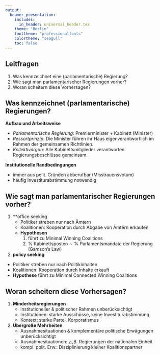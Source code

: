 ```yaml
---
output:
  beamer_presentation:
    includes:
      in_header: universal_header.tex
    theme: "Berlin"
    fonttheme: "professionalfonts"
    colortheme: "seagull"
    toc: false
---
```


\subtitle{Zusammenfassung vom 13. Mai 2019}
\maketitle

## Leitfragen

1. Was kennzeichnet eine (parlamentarische) Regierung?
2. Wie sagt man parlamentarischer Regierungen vorher?
3. Woran scheitern diese Vorhersagen?

## Was kennzeichnet (parlamentarische) Regierungen?

**Aufbau und Arbeitsweise**

- *Parlamentarische Regierung*: Premierminister + Kabinett (Minister)
- *Ressortprinzip*: Die Minister führen ihr Haus eigenverantwortlich im Rahmen
    der gemeinsamen Richtlinien.
- *Kollektivorgan*: Alle Kabinettsmitglieder verantworten Regierungsbeschlüsse
    gemeinsam.

**Institutionelle Randbedingungen**

- immer aus polit. Gründen abberufbar (Misstrauensvotum)
- häufig Investiturabstimmung notwendig

## Wie sagt man parlamentarischer Regierungen vorher?

1. **office seeking
    - Politiker streben nur nach Ämtern
    - Koalitionen: Kooperation durch Abgabe von Ämtern erkaufen
    - **Hypothesen**
        1. führt zu Minimal Winning Coalitions
        2. $\%$ Kabinettsposten $\sim$ $\%$ Parlamentsmandate der Regierung (Gamson's Law)
2. **policy seeking**
  - Politiker streben nur nach Politikinhalten
  - Koalitionen: Kooperation durch Inhalte erkauft
  - **Hypothese** führt zu Minimal Connected Winning Coalitions

## Woran scheitern diese Vorhersagen?

1. **Minderheitsregierungen**
    - institutioneller \& politischer Rahmen unberücksichtigt
    - Institutionen: starke Ausschüsse, keine Investiturabstimmung
    - Kontext: starke Partei, Korporatismus
2. **Übergroße Mehrheiten**
    -  Ausnahmesituationen \& komplementäre politische Erwägungen unberücksichtigt
    -  Ausnahmesituationen: z.\,B. Regierungen der nationalen Einheit
    -  kompl. polit. Erw.: Disziplinierung kleiner Koalitionspartner
